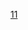 {{高速公路
|模板名稱= 首都高速11號台場線
|模板闊度=
|名稱=[[File:Shuto Urban Expwy Sign 0011.svg|24px]][[首都高速道路]][[首都高速11號台場線|11號台場線]]
|公路類別=
|代表色=#007d18
|背景顏色=
|字體大小=
|交流道列表=[[芝浦系統交流道]]（連接[[首都高速1號羽田線|1號羽田線]]） - [[芝浦停车区]] - (1101)[[台場出入口]] - [[有明系統交流道]]（連接[[首都高速灣岸線|灣岸線]]）
}}
<noinclude>
[[Category:首都高速道路模板|11]]
</noinclude>